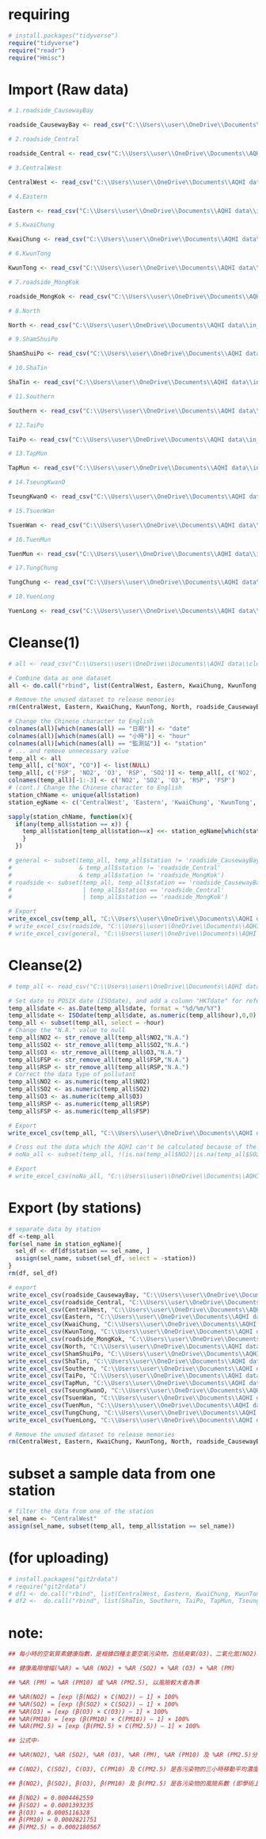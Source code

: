 # requiring 
```r
# install.packages("tidyverse")
require("tidyverse")
require("readr")
require("Hmisc")
```

# Import (Raw data)
```r
# 1.roadside_CausewayBay

roadside_CausewayBay <- read_csv("C:\\Users\\user\\OneDrive\\Documents\\AQHI data\\in_station(-06302022)\\air_hourly_CausewayBay_roadside_01011998_06302022.csv")

# 2.roadside_Central

roadside_Central <- read_csv("C:\\Users\\user\\OneDrive\\Documents\\AQHI data\\in_station(-06302022)\\air_hourly_Central_roadside_01011999_06302022.csv")

# 3.CentralWest

CentralWest <- read_csv("C:\\Users\\user\\OneDrive\\Documents\\AQHI data\\in_station(-06302022)\\air_hourly_CentralWestern_01011990_06302022.csv")

# 4.Eastern

Eastern <- read_csv("C:\\Users\\user\\OneDrive\\Documents\\AQHI data\\in_station(-06302022)\\air_hourly_Eastern_01011999_06302022.csv")

# 5.KwaiChung

KwaiChung <- read_csv("C:\\Users\\user\\OneDrive\\Documents\\AQHI data\\in_station(-06302022)\\air_hourly_KwaiChung_01011990_06302022.csv")

# 6.KwunTong

KwunTong <- read_csv("C:\\Users\\user\\OneDrive\\Documents\\AQHI data\\in_station(-06302022)\\air_hourly_KwunTong_01011990_06302022.csv")

# 7.roadside_MongKok

roadside_MongKok <- read_csv("C:\\Users\\user\\OneDrive\\Documents\\AQHI data\\in_station(-06302022)\\air_hourly_MongKok_roadside_04011991_06302022.csv")

# 8.North

North <- read_csv("C:\\Users\\user\\OneDrive\\Documents\\AQHI data\\in_station(-06302022)\\air_hourly_North_07102020_06302022.csv")

# 9.ShamShuiPo

ShamShuiPo <- read_csv("C:\\Users\\user\\OneDrive\\Documents\\AQHI data\\in_station(-06302022)\\air_hourly_ShamShuiPo_01011990_06302022.csv")

# 10.ShaTin

ShaTin <- read_csv("C:\\Users\\user\\OneDrive\\Documents\\AQHI data\\in_station(-06302022)\\air_hourly_ShaTin_07011991_06302022.csv")

# 11.Southern

Southern <- read_csv("C:\\Users\\user\\OneDrive\\Documents\\AQHI data\\in_station(-06302022)\\air_hourly_Southern_07102020_06302022.csv")

# 12.TaiPo

TaiPo <- read_csv("C:\\Users\\user\\OneDrive\\Documents\\AQHI data\\in_station(-06302022)\\air_hourly_TaiPo_02011990_06302022.csv")

# 13.TapMun

TapMun <- read_csv("C:\\Users\\user\\OneDrive\\Documents\\AQHI data\\in_station(-06302022)\\air_hourly_TapMun_04011998_06302022.csv")

# 14.TseungKwanO

TseungKwanO <- read_csv("C:\\Users\\user\\OneDrive\\Documents\\AQHI data\\in_station(-06302022)\\air_hourly_TseungKwanO_03162016_06302022.csv")

# 15.TsuenWan

TsuenWan <- read_csv("C:\\Users\\user\\OneDrive\\Documents\\AQHI data\\in_station(-06302022)\\air_hourly_TsuenWan_01011990_06302022.csv")

# 16.TuenMun

TuenMun <- read_csv("C:\\Users\\user\\OneDrive\\Documents\\AQHI data\\in_station(-06302022)\\air_hourly_TuenMun_01012014_06302022.csv")

# 17.TungChung

TungChung <- read_csv("C:\\Users\\user\\OneDrive\\Documents\\AQHI data\\in_station(-06302022)\\air_hourly_TungChung_04011999_06302022.csv")

# 18.YuenLong

YuenLong <- read_csv("C:\\Users\\user\\OneDrive\\Documents\\AQHI data\\in_station(-06302022)\\air_hourly_YuenLong_08011995_06302022.csv")

```

# Cleanse(1)
```r
# all <- read_csv("C:\\Users\\user\\OneDrive\\Documents\\AQHI data\\cleansed_dataset\\all.csv")

# Combine data as one dataset
all <- do.call("rbind", list(CentralWest, Eastern, KwaiChung, KwunTong, North, roadside_CausewayBay, roadside_Central, roadside_MongKok, ShamShuiPo, ShaTin, Southern, TaiPo, TapMun, TseungKwanO, TsuenWan, TuenMun, TungChung, YuenLong))

# Remove the unused dataset to release memories
rm(CentralWest, Eastern, KwaiChung, KwunTong, North, roadside_CausewayBay, roadside_Central, roadside_MongKok, ShamShuiPo, ShaTin, Southern, TaiPo, TapMun, TseungKwanO, TsuenWan, TuenMun, TungChung, YuenLong)

# Change the Chinese character to English
colnames(all)[which(names(all) == "日期")] <- "date"
colnames(all)[which(names(all) == "小時")] <- "hour"
colnames(all)[which(names(all) == "監測站")] <- "station"
# ... and remove unnecessary value
temp_all <- all
temp_all[, c("NOX", "CO")] <- list(NULL) 
temp_all[, c('FSP', 'NO2', 'O3', 'RSP', 'SO2')] <- temp_all[, c('NO2', 'SO2', 'O3', 'RSP', 'FSP')]
colnames(temp_all)[-1:-3] <- c('NO2', 'SO2', 'O3', 'RSP', 'FSP')
# (cont.) Change the Chinese character to English
station_chName <- unique(all$station)
station_egName <- c('CentralWest', 'Eastern', 'KwaiChung', 'KwunTong', 'North', 'roadside_CausewayBay', 'roadside_Central', 'roadside_MongKok', 'ShamShuiPo', 'ShaTin', 'Southern', 'TaiPo', 'TapMun', 'TseungKwanO', 'TsuenWan', 'TuenMun', 'TungChung', 'YuenLong')

sapply(station_chName, function(x){
  if(any(temp_all$station == x)) {
    temp_all$station[temp_all$station==x] <<- station_egName[which(station_chName == x)]
    }
  })

# general <- subset(temp_all, temp_all$station != 'roadside_CausewayBay' 
#                   & temp_all$station != 'roadside_Central' 
#                   & temp_all$station != 'roadside_MongKok')
# roadside <- subset(temp_all, temp_all$station == 'roadside_CausewayBay' 
#                    | temp_all$station == 'roadside_Central' 
#                    | temp_all$station == 'roadside_MongKok')

# Export
write_excel_csv(temp_all, "C:\\Users\\user\\OneDrive\\Documents\\AQHI data\\cleansed_dataset\\all.csv")
# write_excel_csv(roadside, "C:\\Users\\user\\OneDrive\\Documents\\AQHI data\\cleansed_dataset\\roadside.csv")
# write_excel_csv(general, "C:\\Users\\user\\OneDrive\\Documents\\AQHI data\\cleansed_dataset\\general.csv")
```

# Cleanse(2)
```r
# temp_all <- read_csv("C:\\Users\\user\\OneDrive\\Documents\\AQHI data\\cleansed_dataset\\all.csv")

# Set date to POSIX date (ISOdate), and add a column "HKTdate" for reference
temp_all$date <- as.Date(temp_all$date, format = "%d/%m/%Y")
temp_all$date <- ISOdate(temp_all$date, as.numeric(temp_all$hour),0,0)
temp_all <- subset(temp_all, select = -hour)
# Change the "N.A." value to null
temp_all$NO2 <- str_remove_all(temp_all$NO2,"N.A.")
temp_all$SO2 <- str_remove_all(temp_all$SO2,"N.A.")
temp_all$O3 <- str_remove_all(temp_all$O3,"N.A.")
temp_all$FSP <- str_remove_all(temp_all$FSP,"N.A.")
temp_all$RSP <- str_remove_all(temp_all$RSP,"N.A.")
# Correct the data type of pollutant
temp_all$NO2 <- as.numeric(temp_all$NO2)
temp_all$SO2 <- as.numeric(temp_all$SO2)
temp_all$O3 <- as.numeric(temp_all$O3)
temp_all$RSP <- as.numeric(temp_all$RSP)
temp_all$FSP <- as.numeric(temp_all$FSP)

# Export
write_excel_csv(temp_all, "C:\\Users\\user\\OneDrive\\Documents\\AQHI data\\cleansed_dataset\\all_with_NULL.csv")

# Cross out the data which the AQHI can't be calculated because of the missing value
# noNa_all <- subset(temp_all, !(is.na(temp_all$NO2)|is.na(temp_all$SO2)|is.na(temp_all$O3)|(is.na(temp_all$RSP)&is.na(temp_all$FSP))))

# Export
# write_excel_csv(noNa_all, "C:\\Users\\user\\OneDrive\\Documents\\AQHI data\\cleansed_dataset\\all_wo_NULL.csv")

```

# Export (by stations)
```r
# separate data by station 
df <-temp_all
for(sel_name in station_egName){
  sel_df <- df[df$station == sel_name, ]
  assign(sel_name, subset(sel_df, select = -station))
}
rm(df, sel_df)

# export
write_excel_csv(roadside_CausewayBay, "C:\\Users\\user\\OneDrive\\Documents\\AQHI data\\cleansed_dataset\\roadside_CausewayBay.csv")
write_excel_csv(roadside_Central, "C:\\Users\\user\\OneDrive\\Documents\\AQHI data\\cleansed_dataset\\roadside_Central.csv")
write_excel_csv(CentralWest, "C:\\Users\\user\\OneDrive\\Documents\\AQHI data\\cleansed_dataset\\CentralWest.csv")
write_excel_csv(Eastern, "C:\\Users\\user\\OneDrive\\Documents\\AQHI data\\cleansed_dataset\\Eastern.csv")
write_excel_csv(KwaiChung, "C:\\Users\\user\\OneDrive\\Documents\\AQHI data\\cleansed_dataset\\KwaiChung.csv")
write_excel_csv(KwunTong, "C:\\Users\\user\\OneDrive\\Documents\\AQHI data\\cleansed_dataset\\KwunTong.csv")
write_excel_csv(roadside_MongKok, "C:\\Users\\user\\OneDrive\\Documents\\AQHI data\\cleansed_dataset\\roadside_MongKok.csv")
write_excel_csv(North, "C:\\Users\\user\\OneDrive\\Documents\\AQHI data\\cleansed_dataset\\North.csv")
write_excel_csv(ShamShuiPo, "C:\\Users\\user\\OneDrive\\Documents\\AQHI data\\cleansed_dataset\\ShamShuiPo.csv")
write_excel_csv(ShaTin, "C:\\Users\\user\\OneDrive\\Documents\\AQHI data\\cleansed_dataset\\ShaTin.csv")
write_excel_csv(Southern, "C:\\Users\\user\\OneDrive\\Documents\\AQHI data\\cleansed_dataset\\Southern.csv")
write_excel_csv(TaiPo, "C:\\Users\\user\\OneDrive\\Documents\\AQHI data\\cleansed_dataset\\TaiPo.csv")
write_excel_csv(TapMun, "C:\\Users\\user\\OneDrive\\Documents\\AQHI data\\cleansed_dataset\\TapMun.csv")
write_excel_csv(TseungKwanO, "C:\\Users\\user\\OneDrive\\Documents\\AQHI data\\cleansed_dataset\\TseungKwanO.csv")
write_excel_csv(TsuenWan, "C:\\Users\\user\\OneDrive\\Documents\\AQHI data\\cleansed_dataset\\TsuenWan.csv")
write_excel_csv(TuenMun, "C:\\Users\\user\\OneDrive\\Documents\\AQHI data\\cleansed_dataset\\TuenMun.csv")
write_excel_csv(TungChung, "C:\\Users\\user\\OneDrive\\Documents\\AQHI data\\cleansed_dataset\\TungChung.csv")
write_excel_csv(YuenLong, "C:\\Users\\user\\OneDrive\\Documents\\AQHI data\\cleansed_dataset\\YuenLong.csv")

# Remove the unused dataset to release memories
rm(CentralWest, Eastern, KwaiChung, KwunTong, North, roadside_CausewayBay, roadside_Central, roadside_MongKok, ShamShuiPo, ShaTin, Southern, TaiPo, TapMun, TseungKwanO, TsuenWan, TuenMun, TungChung, YuenLong)
```

# subset a sample data from one station
```r
# filter the data from one of the station
sel_name <- "CentralWest"
assign(sel_name, subset(temp_all, temp_all$station == sel_name))
```

# (for uploading)
```r
# install.packages("git2rdata")
# require("git2rdata")
# df1 <- do.call("rbind", list(CentralWest, Eastern, KwaiChung, KwunTong, North, roadside_CausewayBay, roadside_Central, roadside_MongKok, ShamShuiPo))
# df2 <-  do.call("rbind", list(ShaTin, Southern, TaiPo, TapMun, TseungKwanO, TsuenWan, TuenMun, TungChung, YuenLong))

```


# note:
```r
## 每小時的空氣質素健康指數，是根據四種主要空氣污染物，包括臭氧(O3)、二氧化氮(NO2)、二氧化硫(SO2)和懸浮粒子(PM) [可吸入懸浮粒子(RSP 或 PM10) 或 微細懸浮粒子(FSP 或 PM2.5)，以健康風險較大者為準)] 的三小時移動平均污染物濃度，以估算四種空氣污染物所導致入院的個別健康風險增幅的總和(%AR) 而轉化得出。個別空氣污染物的健康風險增幅，視乎該污染物的濃度和從分析本地健康統計數字和空氣污染數據而得出的風險系數。健康風險增幅會與一個空氣質素健康指數的等級表對照，以釐定空氣質素健康指數級別。計算公式如下:

## 健康風險增幅(%AR) = %AR (NO2) + %AR (SO2) + %AR (O3) + %AR (PM)

## %AR (PM) = %AR (PM10) 或 %AR (PM2.5), 以風險較大者為準

## %AR(NO2) = [exp (β(NO2) × C(NO2)) – 1] × 100%
## %AR(SO2) = [exp (β(SO2) × C(SO2)) – 1] × 100%
## %AR(O3) = [exp (β(O3) × C(O3)) – 1] × 100%
## %AR(PM10) = [exp (β(PM10) × C(PM10)) – 1] × 100%
## %AR(PM2.5) = [exp (β(PM2.5) × C(PM2.5)) – 1] × 100%

## 公式中-

## %AR(NO2), %AR (SO2), %AR (O3), %AR (PM), %AR (PM10) 及 %AR (PM2.5)分別是二氧化氮、二氧化硫、臭氧、懸浮粒子、可吸入懸浮粒子和微細懸浮粒子的個別健康風險增幅;

## C(NO2), C(SO2), C(O3), C(PM10) 及 C(PM2.5) 是各污染物的三小時移動平均濃度(以微克/立方米計)(ug/m3); 及

## β(NO2), β(SO2), β(O3), β(PM10) 及 β(PM2.5) 是各污染物的風險系數 (即學術上的回歸系數)

## β(NO2) = 0.0004462559
## β(SO2) = 0.0001393235
## β(O3) = 0.0005116328
## β(PM10) = 0.0002821751
## β(PM2.5) = 0.0002180567

```
